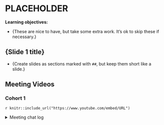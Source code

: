 # PLACEHOLDER

**Learning objectives:**

- {These are nice to have, but take some extra work. It's ok to skip these if necessary.}

## {Slide 1 title}

- {Create slides as sections marked with `##`, but keep them short like a slide.}

## Meeting Videos

### Cohort 1

`r knitr::include_url("https://www.youtube.com/embed/URL")`

<details>
  <summary> Meeting chat log </summary>
  
```
```
</details>
